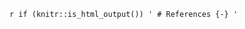 \backmatter

`r if (knitr::is_html_output()) '
# References {-}
'`

[^1]: See [](\detokenize{https://youtu.be/s86-Z-CbaHA}) for a nice
    overview of the proof.

[^2]: See [@Cohn13 1.4.9] for a complete proof.

[^3]: Note that $(a,b]=\emptyset$ when $b\leqslant a$, so
    $\emptyset\in\mathcal{C}$ and $\mathcal{C}$ is closed under
    intersections.

[^4]: Expanded from [@Cohn13 1.6.4].

[^5]: This requires the Hahn-Banach Theorem which is a topic of
    Functional Analysis.

[^6]: Example from [@Bart95].

[^7]: Based on [@Shir16 §2.6.7].

[^8]: Let us prove that it is not Riemann integrable. Consider any
    partition of $[0,1]$ into finitely many non-degenerate intervals,
    and notice that all intervals will contain both rational and
    irrational numbers. Thus, every step function $g \leqslant f$ must
    satisfy $g \leqslant 0$ a.e., and every step function
    $h \geqslant f$ must satisfy $h \geqslant 1$ a.e. Hence,
    $\int g \,\mathrm{d}x \leqslant 0$ and
    $\int h \,\mathrm{d}x \geqslant 1$ and taking
    $\varepsilon=\frac{1}{3}$ we see that there is no number $L$ such
    that
    $L - \varepsilon < \int g \,\mathrm{d}x \leqslant\int h \,\mathrm{d}x < L + \varepsilon$.

[^9]: Note that this is false without assuming that $\mu$ is
    $\sigma$-finite: taking $\Omega=\{1\}$ and $\mu(\{1\})=\infty$, any
    positive $f$ will yield $\nu=\mu$.

[^10]: $f_X(x)=x^{-1}\dsone_{[1,e]}(x)$

[^11]: Expanded from [@Cohn13 5.1.5].

[^12]: Based on [@Cohn13 5.2.1].

[^13]: Based on [@Cohn13 5.2.2].

[^14]: Based on [@Cohn13 5.3.1].

[^15]: Expanded from [@Cohn13 5.3.2].

[^16]: Expanded from [@Cohn13 5.3.2].

[^17]: A more laborious approach without using product measures would be
    to start from the non-negative case, take independent simple
    approximations, expand the expression for integral, use MCT, and
    finally bootstrap to the integrable case.

[^18]: This is defined in the same way the smallest $\sigma$-algebra
    that contains a given class.

[^19]: Based on [almostsuremath.com](https://almostsuremath.com/2019/10/06/the-monotone-class-theorem/)

[^20]: Adapted from [@Kub15 Proposition 8.3].

[^21]: Adapted from [@Kub15 Theorem 8.4].

[^22]: Adapted from [@Dem20 Lemma 1.1.31].

[^23]: Adapted from Wikipedia.

[^24]: Adapted from Wikipedia.

[^25]: Based on [@Cohn13 5.1.2].

[^26]: Expanded from [@Cohn13 5.1.3].

[^27]: Expanded from [@Cohn13 5.1.4].
